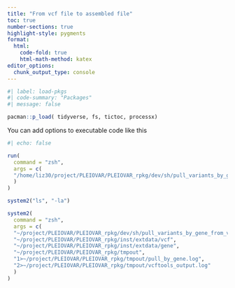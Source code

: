 ```yaml
---
title: "From vcf file to assembled file"
toc: true
number-sections: true
highlight-style: pygments
format:
  html: 
    code-fold: true
    html-math-method: katex
editor_options: 
  chunk_output_type: console
---
```


```r
#| label: load-pkgs
#| code-summary: "Packages"
#| message: false

pacman::p_load( tidyverse, fs, tictoc, processx)
```

You can add options to executable code like this

```r
#| echo: false

run(
  command = "zsh",
  args = c(
  "/home/liz30/project/PLEIOVAR/PLEIOVAR_rpkg/dev/sh/pull_variants_by_gene_from_vcf_v2.sh", "~/project/PLEIOVAR/PLEIOVAR_rpkg/inst/extdata/vcf",  "~/project/PLEIOVAR/PLEIOVAR_rpkg/inst/extdata/gene",   "~/project/PLEIOVAR/PLEIOVAR_rpkg/tmpout", "1>~/project/PLEIOVAR/PLEIOVAR_rpkg/tmpout/pull_by_gene.log", "2>~/project/PLEIOVAR/PLEIOVAR_rpkg/tmpout/vcftools_output.log"
  )
)
```

```r
system2("ls", "-la")
```

```r

system2(
  command = "zsh",
  args = c(
  "~/project/PLEIOVAR/PLEIOVAR_rpkg/dev/sh/pull_variants_by_gene_from_vcf_v2.sh", 
  "~/project/PLEIOVAR/PLEIOVAR_rpkg/inst/extdata/vcf",  
  "~/project/PLEIOVAR/PLEIOVAR_rpkg/inst/extdata/gene",   
  "~/project/PLEIOVAR/PLEIOVAR_rpkg/tmpout", 
  "1>~/project/PLEIOVAR/PLEIOVAR_rpkg/tmpout/pull_by_gene.log", 
  "2>~/project/PLEIOVAR/PLEIOVAR_rpkg/tmpout/vcftools_output.log"
  )
)

```

